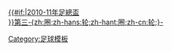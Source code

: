 [[2010至2011年英格蘭足總盃#第三圈|{{#if:{{{dc|}}}|2010-11年足總盃<br />}}第三-{zh:圈;zh-hans:轮;zh-hant:圈;zh-cn:轮;}-]]<!--
--><noinclude>[[Category:足球模板]]</noinclude>